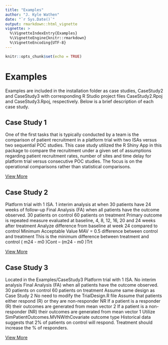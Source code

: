 ```yaml
---
title: "Examples"
author: "J. Kyle Wathen"
date: "`r Sys.Date()`"
output: rmarkdown::html_vignette
vignette: >
  %\VignetteIndexEntry{Examples}
  %\VignetteEngine{knitr::rmarkdown}
  %\VignetteEncoding{UTF-8}
---
```



```r
knitr::opts_chunk$set(echo = TRUE)
```

# Examples
Examples are included in the installation folder as case studies, CaseStudy2 and CaseStudy3 with corresponding R Studio project files CaseStudy2.Rpoj and CaseStudy3.Rpoj, respectively.    Below is a brief description of each case study.  

## Case Study 1
One of the first tasks that is typically conducted by a team is the comparison of patient recruitment in a platform trial with two ISAs versus two sequential POC studies.  This case study utilized the R Shiny App in this package to compare the recruitment under a given set of assumptions regarding patient recruitment rates, number of sites and time delay for platform trial versus consecutive POC studies.  The focus is on the operational comparisons rather than statistical comparisons.   

[View More](CaseStudy1.html)

## Case Study 2
Platform trial with 1 ISA.
1 interim analysis at when 30 patients have 24 weeks of follow-up
Final Analysis (FA) when all patients have the outcome observed.
30 patients on control 60 patients on treatment
Primary outcome is repeated measure evaluated at baseline, 4, 8, 12, 16, 20 and 24 weeks after treatment
Analyze difference from baseline at week 24 compared to control
Minimum Acceptable Value MAV = 0.5 difference between control and treatment
This is the minimum difference between treatment and control
( m24 - m0 )Cont – (m24 - m0 )Trt

[View More](CaseStudy2.html)

## Case Study 3
Located in the Examples/CaseStudy3
Platform trial with 1 ISA.
No  interim analysis
Final Analysis (FA) when all patients have the outcome observed.
30 patients on control 60 patients on treatment
Assume same design as Case Study 2
No need to modify the TrialDesign.R file
Assume that patients either respond (R) or they are non-responder NR
If a patient is a responder (R) their outcomes are generated from mean vector 2
If a patient is a non-responder (NR) their outcomes are generated from mean vector 1
Utilize SimPatientOutcomes.MVNWithCovariate outcome type
Historical data suggests that 2% of patients on control will respond.
Treatment should increase the % of responders.

[View More](CaseStudy3.html)



